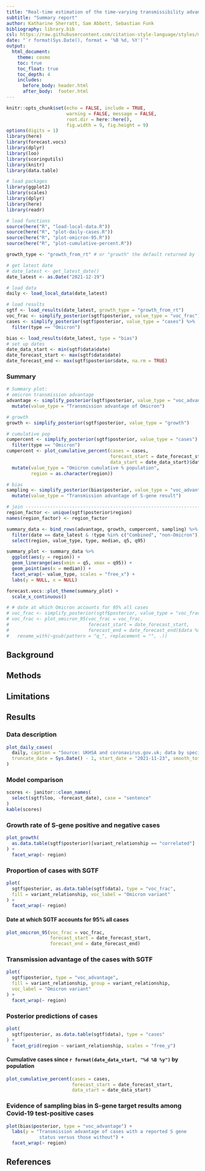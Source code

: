 ```yaml
---
title: "Real-time estimation of the time-varying transmissibility advantage of Omicron in England using S-Gene Target Status as a Proxy"
subtitle: "Summary report"
author: Katharine Sherratt, Sam Abbott, Sebastian Funk
bibliography: library.bib
csl: https://raw.githubusercontent.com/citation-style-language/styles/master/apa-numeric-superscript-brackets.csl
date: "`r format(Sys.Date(), format = '%B %d, %Y')`"
output:
  html_document:
    theme: cosmo
    toc: true
    toc_float: true
    toc_depth: 4
    includes:
      before_body: header.html
      after_body:  footer.html
---
```


```r
knitr::opts_chunk$set(echo = FALSE, include = TRUE, 
                      warning = FALSE, message = FALSE,
                      root.dir = here::here(),
                      fig.width = 9, fig.height = 9)
options(digits = 1)
library(here)
library(forecast.vocs)
library(dplyr)
library(loo)
library(scoringutils)
library(knitr)
library(data.table)
```

```r
# load packages
library(ggplot2)
library(scales)
library(dplyr)
library(here)
library(readr)

# load functions
source(here("R", "load-local-data.R"))
source(here("R", "plot-daily-cases.R"))
source(here("R", "plot-omicron-95.R"))
source(here("R", "plot-cumulative-percent.R"))

growth_type <- "growth_from_rt" # or "growth" the default returned by forecast.vocs

# get latest date
# date_latest <- get_latest_date()
date_latest <- as.Date("2021-12-19")

# load data
daily <- load_local_data(date_latest)

# load results
sgtf <- load_results(date_latest, growth_type = "growth_from_rt")
voc_frac <- simplify_posterior(sgtf$posterior, value_type = "voc_frac") 
cases <- simplify_posterior(sgtf$posterior, value_type = "cases") %>%
  filter(type == "Omicron")

bias <- load_results(date_latest, type = "bias")
# set up dates
date_data_start <- min(sgtf$data$date)
date_forecast_start <- max(sgtf$data$date)
date_forecast_end <- max(sgtf$posterior$date, na.rm = TRUE)
```
### Summary

```r
# Summary plot:
# omicron transmission advantage
advantage <- simplify_posterior(sgtf$posterior, value_type = "voc_advantage") %>%
  mutate(value_type = "Transmission advantage of Omicron")

# growth
growth <- simplify_posterior(sgtf$posterior, value_type = "growth")

# cumulative pop
cumpercent <- simplify_posterior(sgtf$posterior, value_type = "cases") %>%
  filter(type == "Omicron")
cumpercent <- plot_cumulative_percent(cases = cases,
                                      forecast_start = date_forecast_start,
                                      data_start = date_data_start)$data %>%
  mutate(value_type = "Omicron cumulative % population",
         region = as.character(region))

# bias
sampling <- simplify_posterior(bias$posterior, value_type = "voc_advantage") %>%
  mutate(value_type = "Transmission advantage of S-gene result")

# join --------------------------------------------------------------------
region_factor <- unique(sgtf$posterior$region)
names(region_factor) <- region_factor

summary_data <- bind_rows(advantage, growth, cumpercent, sampling) %>%
  filter(date == date_latest & !type %in% c("Combined", "non-Omicron")) %>%
  select(region, value_type, type, median, q5, q95)

summary_plot <- summary_data %>%
  ggplot(aes(y = region)) +
  geom_linerange(aes(xmin = q5, xmax = q95)) +
  geom_point(aes(x = median)) +
  facet_wrap(~ value_type, scales = "free_x") +
  labs(y = NULL, x = NULL)

forecast.vocs::plot_theme(summary_plot) +
  scale_x_continuous()

# # date at which Omicron accounts for 95% all cases
# voc_frac <- simplify_posterior(sgtf$posterior, value_type = "voc_frac")
# voc_frac <- plot_omicron_95(voc_frac = voc_frac,
#                             forecast_start = date_forecast_start,
#                             forecast_end = date_forecast_end)$data %>%
#   rename_with(~gsub(pattern = "q_", replacement = "", .))

```

## Background

## Methods

## Limitations

## Results 

### Data description

```r
plot_daily_cases(
  daily, caption = "Source: UKHSA and coronavirus.gov.uk; data by specimen date",
  truncate_date = Sys.Date() - 1, start_date = "2021-11-23", smooth_total = TRUE
)
```

### Model comparison

```r
scores <- janitor::clean_names(
  select(sgtf$loo, -forecast_date), case = "sentence"
)
kable(scores)
```

### Growth rate of S-gene positive and negative cases

```r
plot_growth(
  as.data.table(sgtf$posterior)[variant_relationship == "correlated"]
) +
  facet_wrap(~ region)
```

### Proportion of cases with SGTF

```r
plot(
  sgtf$posterior, as.data.table(sgtf$data), type = "voc_frac",
  fill = variant_relationship, voc_label = "Omicron variant"
) +
  facet_wrap(~ region)
```

#### Date at which SGTF accounts for 95% all cases
```r
plot_omicron_95(voc_frac = voc_frac, 
                forecast_start = date_forecast_start, 
                forecast_end = date_forecast_end)
```

### Transmission advantage of the cases with SGTF


```r
plot(
  sgtf$posterior, type = "voc_advantage",
  fill = variant_relationship, group = variant_relationship,
  voc_label = "Omicron variant"
) +
  facet_wrap(~ region)
```

### Posterior predictions of cases

```r
plot(
  sgtf$posterior, as.data.table(sgtf$data), type = "cases"
) +
  facet_grid(region ~ variant_relationship, scales = "free_y")
```
#### Cumulative cases since `r format(date_data_start, "%d %B %y")` by population
```r
plot_cumulative_percent(cases = cases, 
                        forecast_start = date_forecast_start,
                        data_start = date_data_start)
```

### Evidence of sampling bias in S-gene target results among Covid-19 test-positive cases

```r
plot(bias$posterior, type = "voc_advantage") +
  labs(y = "Transmission advantage of cases with a reported S gene
            status versus those without") +
  facet_wrap(~ region)
```

## References
